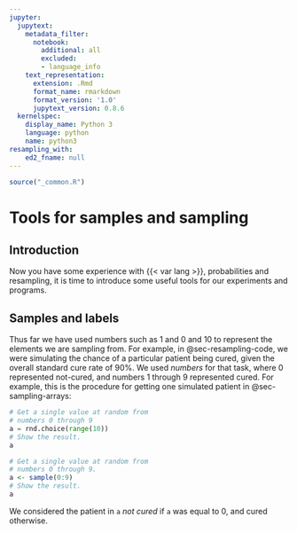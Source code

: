 ```yaml
---
jupyter:
  jupytext:
    metadata_filter:
      notebook:
        additional: all
        excluded:
        - language_info
    text_representation:
      extension: .Rmd
      format_name: rmarkdown
      format_version: '1.0'
      jupytext_version: 0.8.6
  kernelspec:
    display_name: Python 3
    language: python
    name: python3
resampling_with:
    ed2_fname: null
---
```


```r
source("_common.R")
```

# Tools for samples and sampling

## Introduction

Now you have some experience with {{< var lang >}}, probabilities and
resampling, it is time to introduce some useful tools for our experiments and
programs.

## Samples and labels

Thus far we have used numbers such as 1 and 0 and 10 to represent the elements
we are sampling from.  For example, in @sec-resampling-code, we were simulating the chance of a particular patient being cured, given the overall standard cure rate of 90%.   We used *numbers* for that task, where 0 represented not-cured, and numbers 1 through 9 represented cured.  For example, this is the procedure for getting one simulated patient in @sec-sampling-arrays:

```python
# Get a single value at random from
# numbers 0 through 9
a = rnd.choice(range(10))
# Show the result.
a
```

```r
# Get a single value at random from
# numbers 0 through 9.
a <- sample(0:9)
# Show the result.
a
```

We considered the patient in `a` *not cured* if `a` was equal to 0, and cured otherwise.
